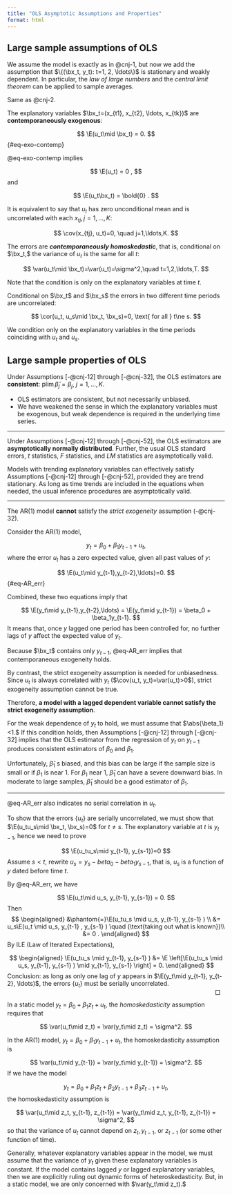 ```yaml
---
title: "OLS Asymptotic Assumptions and Properties"
format: html
---
```



## Large sample assumptions of OLS

:::{#cnj-12 name="Linear and Weak Dependence"}
We assume the model is exactly as in @cnj-1, but now we add the assumption
that $\{(\bx_t, y_t): t=1, 2, \ldots\}$ is stationary and weakly dependent. In particular, the *law of large numbers* and the *central limit theorem* can be applied to sample averages.
:::

:::{#cnj-22 name="No Perfect Collinearity"}
Same as @cnj-2.
:::

:::{#cnj-32 name="Zero Conditional Mean"}
The explanatory variables $\bx_t=(x_{t1}, x_{t2}, \ldots, x_{tk})$ are **contemporaneously exogenous**:

$$
\E(u_t\mid \bx_t) = 0.
$${#eq-exo-contemp}
:::

@eq-exo-contemp implies

$$
\E(u_t) = 0 ,
$$
and

$$
\E(u_t\bx_t) = \bold{0} .
$$

It is equivalent to say that $u_t$ has zero unconditional mean and is uncorrelated with each $x_{tj}, j=1,\ldots,K$:

$$
\cov(x_{tj}, u_t)=0, \quad j=1,\ldots,K.
$$

:::{#cnj-42 name="Homoskedasticity"}
The errors are ***contemporaneously homoskedastic***, that is, conditional on $\bx_t,$ the variance of $u_t$ is the same for all $t:$ 

$$
\var(u_t\mid \bx_t)=\var(u_t)=\sigma^2,\quad t=1,2,\ldots,T.
$$
:::

Note that the condition is only on the explanatory variables at time $t.$

:::{#cnj-52 name="No Serial Correlation"}
Conditional on $\bx_t$ and $\bx_s$ the errors in two different time periods are uncorrelated: 

$$
\cor(u_t, u_s\mid \bx_t, \bx_s)=0, \text{ for all } t\ne s.
$$
:::

We condition only on the explanatory variables in the time periods coinciding with $u_t$ and $u_s.$



## Large sample properties of OLS

Under Assumptions [-@cnj-12] through [-@cnj-32], the OLS estimators are **consistent**: $\mathrm{plim}\, \hat{\beta}_j = \beta_j,$ $j=1,\ldots,K.$

- OLS estimators are consistent, but not necessarily unbiased.
- We have weakened the sense in which the explanatory variables must be exogenous, but weak dependence is required in the underlying time series.


--------------------------------------------------------------------------------

Under Assumptions [-@cnj-12] through [-@cnj-52], the OLS estimators are **asymptotically normally distributed**. Further, the usual OLS standard errors, $t$ statistics, $F$ statistics, and $LM$ statistics are asymptotically valid.


Models with trending explanatory variables can effectively satisfy Assumptions [-@cnj-12] through [-@cnj-52], provided they are trend stationary. As long as time trends are included in the equations when needed, the usual inference procedures are asymptotically valid.

--------------------------------------------------------------------------------

:::{#exm-exo3}
The AR(1) model **cannot** satisfy the *strict exogeneity* assumption (-@cnj-32).

Consider the AR(1) model,

$$
y_t = \beta_0 + \beta_1y_{t-1} + u_t,
$$
where the error $u_t$ has a zero expected value, given all past values of $y:$

$$
\E(u_t\mid y_{t-1},y_{t-2},\ldots)=0.
$$ {#eq-AR_err}

Combined, these two equations imply that

$$
\E(y_t\mid y_{t-1},y_{t-2},\ldots) = \E(y_t\mid y_{t-1}) =  \beta_0 + \beta_1y_{t-1}.
$$
It means that, once $y$ lagged one period has been controlled for, no further lags of $y$ affect the expected value of $y_t.$

Because $\bx_t$ contains only $y_{t-1},$ @eq-AR_err implies that contemporaneous exogeneity holds. 

By contrast, the strict exogeneity assumption is needed for unbiasedness.
Since $u_t$ is always correlated with $y_t$ ($\cov(u_t, y_t)=\var(u_t)>0$), strict exogeneity assumption cannot be true.

Therefore, **a model with a lagged dependent variable cannot satisfy the strict exogeneity assumption**.

For the weak dependence of $y_t$ to hold, we must assume that $\abs{\beta_1}<1.$ If this condition holds, then Assumptions [-@cnj-12] through [-@cnj-32] implies that the OLS estimator from the regression of $y_t$ on $y_{t-1}$ produces consistent estimators of $\beta_0$ and $\beta_1.$ 

Unfortunately, $\hat{\beta}_1$ s biased, and this bias can be large if the sample size is small or if $\beta_1$ is near 1. For $\beta_1$ near 1, $\hat{\beta}_1$ can have a severe downward bias. In moderate to large samples, $\hat{\beta}_1$ should be a good estimator of $\beta_1.$
:::

--------------------------------------------------------------------------------

@eq-AR_err also indicates no serial correlation in $u_t.$

::: {.proof}
To show that the errors  $\{u_t\}$ are serially uncorrelated, we must show that $\E(u_tu_s\mid \bx_t, \bx_s)=0$ for $t\ne s.$ The explanatory variable at $t$ is $y_{t-1}$, hence we need to prove

$$
\E(u_tu_s\mid y_{t-1}, y_{s-1})=0
$$
Assume $s<t,$ rewrite $u_s = y_s-beta_0-beta_1y_{s-1},$ that is, $u_s$ is a function of $y$ dated before time $t.$

By @eq-AR_err, we have

$$
\E(u_t\mid u_s, y_{t-1}, y_{s-1}) = 0.
$$
Then
$$
\begin{aligned}
&\phantom{=}\E(u_tu_s \mid u_s, y_{t-1}, y_{s-1} ) \\
&= u_s\E(u_t \mid u_s, y_{t-1} , y_{s-1} )  \quad (\text{taking out what is known})\\
&= 0 .
\end{aligned}
$$
By ILE (Law of Iterated Expectations), 

$$
\begin{aligned}
\E(u_tu_s \mid y_{t-1}, y_{s-1} ) 
&= \E \left[\E(u_tu_s \mid u_s, y_{t-1}, y_{s-1} ) \mid y_{t-1}, y_{s-1} \right] = 0.
\end{aligned}
$$
Conclusion: as long as only one lag of $y$ appears in $\E(y_t\mid y_{t-1}, y_{t-2}, \ldots)$, the errors $\{u_t\}$ must be serially uncorrelated.
:::
<div style='margin-top:-1em; margin-bottom:3em'><span style='float:right; margin-right:10px; '>&#9633;</span></div>


:::{#exm-homoske}
In a static model $y_t = \beta_0+\beta_1z_t+u_t,$ the *homoskedasticity* assumption requires that 

$$
\var(u_t\mid z_t) = \var(y_t\mid z_t) = \sigma^2.
$$

In the AR(1) model, $y_t = \beta_0+\beta_1y_{t-1}+u_t,$ the homoskedasticity assumption is

$$
\var(u_t\mid y_{t-1}) = \var(y_t\mid y_{t-1}) = \sigma^2.
$$
If we have the model

$$
y_t = \beta_0 + \beta_1z_t + \beta_2y_{t-1} + \beta_3z_{t-1}+u_t,
$$
the homoskedasticity assumption is

$$
\var(u_t\mid z_t, y_{t-1}, z_{t-1}) = \var(y_t\mid z_t, y_{t-1}, z_{t-1}) = \sigma^2,
$$
so that the variance of $u_t$ cannot depend on $z_t, y_{t-1},$ or $z_{t-1}$ (or some other function of time). 

Generally, whatever explanatory variables appear in the model, we must assume that the variance of $y_t$ given these explanatory variables is constant. If the model contains lagged $y$ or lagged explanatory variables, then we are explicitly ruling out dynamic forms of heteroskedasticity. But, in a static model, we are only concerned with $\var(y_t\mid z_t).$ 
:::






